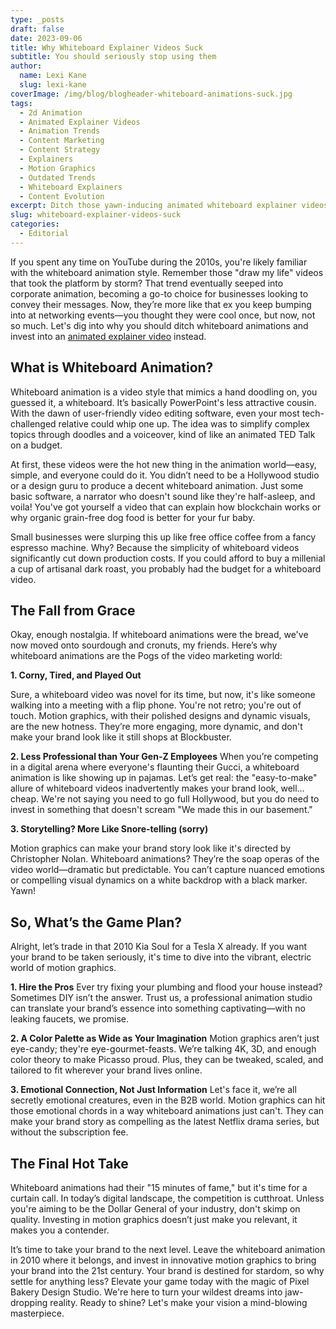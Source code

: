 ```yaml
---
type: _posts
draft: false
date: 2023-09-06
title: Why Whiteboard Explainer Videos Suck
subtitle: You should seriously stop using them
author:
  name: Lexi Kane
  slug: lexi-kane
coverImage: /img/blog/blogheader-whiteboard-animations-suck.jpg
tags:
  - 2d Animation
  - Animated Explainer Videos
  - Animation Trends
  - Content Marketing
  - Content Strategy
  - Explainers
  - Motion Graphics
  - Outdated Trends
  - Whiteboard Explainers
  - Content Evolution
excerpt: Ditch those yawn-inducing animated whiteboard explainer videos and make way for motion graphics. Discover why upgrading is crucial for your brand's image.
slug: whiteboard-explainer-videos-suck
categories:
  - Editorial
---
```

If you spent any time on YouTube during the 2010s, you're likely familiar with the whiteboard animation style. Remember those "draw my life" videos that took the platform by storm? That trend eventually seeped into corporate animation, becoming a go-to choice for businesses looking to convey their messages. Now, they’re more like that ex you keep bumping into at networking events—you thought they were cool once, but now, not so much. Let's dig into why you should ditch whiteboard animations and invest into an [animated explainer video](/services/animated-explainer-videos) instead.

## What is Whiteboard Animation?

Whiteboard animation is a video style that mimics a hand doodling on, you guessed it, a whiteboard. It’s basically PowerPoint's less attractive cousin. With the dawn of user-friendly video editing software, even your most tech-challenged relative could whip one up. The idea was to simplify complex topics through doodles and a voiceover, kind of like an animated TED Talk on a budget.

At first, these videos were the hot new thing in the animation world—easy, simple, and everyone could do it. You didn’t need to be a Hollywood studio or a design guru to produce a decent whiteboard animation. Just some basic software, a narrator who doesn't sound like they're half-asleep, and voila! You've got yourself a video that can explain how blockchain works or why organic grain-free dog food is better for your fur baby.

Small businesses were slurping this up like free office coffee from a fancy espresso machine. Why? Because the simplicity of whiteboard videos significantly cut down production costs. If you could afford to buy a millenial a cup of artisanal dark roast, you probably had the budget for a whiteboard video.

## The Fall from Grace

Okay, enough nostalgia. If whiteboard animations were the bread, we've now moved onto sourdough and cronuts, my friends. Here’s why whiteboard animations are the Pogs of the video marketing world:

**1. Corny, Tired, and Played Out**

Sure, a whiteboard video was novel for its time, but now, it's like someone walking into a meeting with a flip phone. You're not retro; you're out of touch. Motion graphics, with their polished designs and dynamic visuals, are the new hotness. They’re more engaging, more dynamic, and don't make your brand look like it still shops at Blockbuster.

**2. Less Professional than Your Gen-Z Employees**
When you’re competing in a digital arena where everyone's flaunting their Gucci, a whiteboard animation is like showing up in pajamas. Let’s get real: the "easy-to-make" allure of whiteboard videos inadvertently makes your brand look, well… cheap. We're not saying you need to go full Hollywood, but you do need to invest in something that doesn't scream "We made this in our basement."

**3. Storytelling? More Like Snore-telling (sorry)**

Motion graphics can make your brand story look like it's directed by Christopher Nolan. Whiteboard animations? They’re the soap operas of the video world—dramatic but predictable. You can’t capture nuanced emotions or compelling visual dynamics on a white backdrop with a black marker. Yawn!

## So, What’s the Game Plan?

Alright, let’s trade in that 2010 Kia Soul for a Tesla X already. If you want your brand to be taken seriously, it's time to dive into the vibrant, electric world of motion graphics.

**1. Hire the Pros**
Ever try fixing your plumbing and flood your house instead? Sometimes DIY isn’t the answer. Trust us, a professional animation studio can translate your brand’s essence into something captivating—with no leaking faucets, we promise.

**2. A Color Palette as Wide as Your Imagination**
Motion graphics aren’t just eye-candy; they're eye-gourmet-feasts. We’re talking 4K, 3D, and enough color theory to make Picasso proud. Plus, they can be tweaked, scaled, and tailored to fit wherever your brand lives online.

**3. Emotional Connection, Not Just Information**
Let's face it, we’re all secretly emotional creatures, even in the B2B world. Motion graphics can hit those emotional chords in a way whiteboard animations just can't. They can make your brand story as compelling as the latest Netflix drama series, but without the subscription fee.

## The Final Hot Take

Whiteboard animations had their "15 minutes of fame," but it's time for a curtain call. In today’s digital landscape, the competition is cutthroat. Unless you're aiming to be the Dollar General of your industry, don't skimp on quality. Investing in motion graphics doesn’t just make you relevant, it makes you a contender.

It’s time to take your brand to the next level. Leave the whiteboard animation in 2010 where it belongs, and invest in innovative motion graphics to bring your brand into the 21st century. Your brand is destined for stardom, so why settle for anything less? Elevate your game today with the magic of Pixel Bakery Design Studio. We're here to turn your wildest dreams into jaw-dropping reality. Ready to shine? Let's make your vision a mind-blowing masterpiece.
